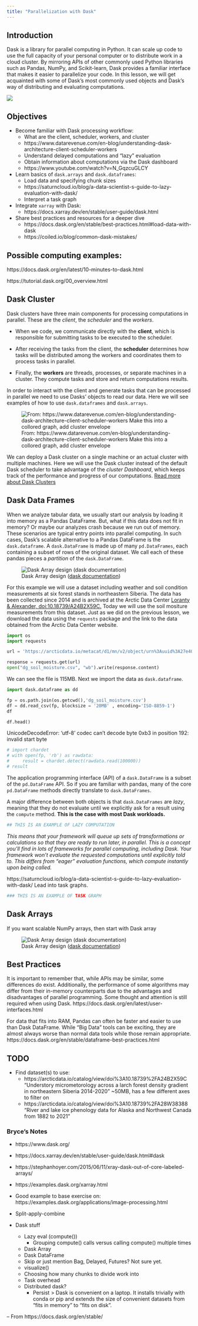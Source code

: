 ```yaml
---
title: "Parallelization with Dask"
---
```

## Introduction
Dask is a library for parallel computing in Python. 
It can scale up code to use the full capacity of your personal computer or to distribute work in a cloud cluster. 
By mirroring APIs of other commonly used Python libraries such as Pandas, NumPy, and Scikit-learn, Dask provides a familiar interface that makes it easier to parallelize your code. 
In this lesson, we will get acquainted with some of Dask's most commonly used objects and Dask's way of distributing and evaluating computations. 

![ ](../images/dask_logo.png)

## Objectives

- Become familiar with Dask processing workflow:
    - What are the client, scheduler, workers, and cluster
    - https://www.datarevenue.com/en-blog/understanding-dask-architecture-client-scheduler-workers
    - Understand delayed computations and "lazy" evaluation
    - Obtain information about computations via the Dask dashboard
    - https://www.youtube.com/watch?v=N_GqzcuGLCY
    
- Learn basics of `dask.arrays` and `dask.dataframes`:
    - Load data and specifying chunk sizes
    - https://saturncloud.io/blog/a-data-scientist-s-guide-to-lazy-evaluation-with-dask/
    - Interpret a task graph

- Integrate `xarray` with Dask:
    - https://docs.xarray.dev/en/stable/user-guide/dask.html
    
- Share best practices and resources for a deeper dive
    - https://docs.dask.org/en/stable/best-practices.html#load-data-with-dask
    - https://coiled.io/blog/common-dask-mistakes/

## Possible computing examples:
https://docs.dask.org/en/latest/10-minutes-to-dask.html 

https://tutorial.dask.org/00_overview.html


## Dask Cluster
Dask clusters have three main components for processing computations in parallel. These are the *client*, the *scheduler* and the *workers*.

- When we code, we communicate directly with the **client**, which is responsible for submitting tasks to be executed to the scheduler.

- After receiving the tasks from the client, the **scheduler** determines how tasks will be distributed among the workers and coordinates them to process tasks in parallel.

- Finally, the **workers** are threads, processes, or separate machines in a cluster. They compute tasks and store and return computations results.

In order to interact with the client and generate tasks that can be processed in parallel we need to use Dasks' objects to read our data. Here we will see examples of how to use `dask.dataframes` and `dask.arrays`.

![From: https://www.datarevenue.com/en-blog/understanding-dask-architecture-client-scheduler-workers Make this into a collored graph, add cluster envelope ](../images/dask_cluster.png)

:::{.callout-note collapse=True}
We can deploy a Dask cluster on a single machine or an actual cluster with multiple machines. Here we will use the Dask cluster instead of the default Dask scheduler to take advantage of the *cluster Dashboard*, which keeps track of the performance and progress of our computations. [Read more about Dask Clusters](https://docs.dask.org/en/latest/deploying.html)
:::

## Dask Data Frames

When we analyze tabular data, we usually start our analysis by loading it into memory as a Pandas DataFrame. 
But, what if this data does not fit in memory? 
Or maybe our analyzes crash because we run out of memory. 
These scenarios are typical entry points into parallel computing. 
In such cases, Dask’s scalable alternative to a Pandas DataFrame is the `dask.dataframe`. 
A `dask.DataFrame` is made up of many `pd.DataFrames`, each containing a subset of rows of the original dataset.
We call each of these pandas pieces a *partition* of the `dask.DataFrame`.



![ Dask Array design ([dask documentation](https://docs.dask.org/en/latest/dataframe.html))](../images/dask_dataframe.png)

For this example we will use a dataset including weather and soil condition measurements at six forest stands in northeastern Siberia. 
The data has been collected since 2014 and is archived at the Arctic Data Center [Loranty & Alexander, doi:10.18739/A24B2X59C.](https://arcticdata.io/catalog/view/doi%3A10.18739%2FA24B2X59C)
Today we will use the soil mositure measurements from this dataset. Just as we did on the previous lesson, we download the data using the `requests` package and the link to the data obtained from the Arctic Data Center website. 

```python
import os              
import requests 
```

```python
url = 'https://arcticdata.io/metacat/d1/mn/v2/object/urn%3Auuid%3A27e4043d-75eb-4c4f-9427-0d442526c154'

response = requests.get(url)
open("dg_soil_moisture.csv", "wb").write(response.content)

```

We can see the file is 115MB. Next we import the data as `dask.dataframe`.

```python
import dask.dataframe as dd

fp = os.path.join(os.getcwd(),'dg_soil_moisture.csv')
df = dd.read_csv(fp, blocksize = '20MB' , encoding='ISO-8859-1')
df
```

```python
df.head()
```


:::{.callout-note collapse=True}
UnicodeDecodeError: 'utf-8' codec can't decode byte 0xb3 in position 192: invalid start byte
```python
# import chardet
# with open(fp, 'rb') as rawdata:
#     result = chardet.detect(rawdata.read(100000))
# result

```
:::

The application programming interface (API) of a `dask.DataFrame` is a subset of the `pd.DataFrame` API.
So if you are familiar with pandas, many of the core `pd.DataFrame` methods directly translate to `dask.DataFrames`. 



A major difference between both objects is that `dask.DataFrames` are *lazy*, meaning that they do not evaluate until we explicitly ask for a result using the `compute` method.
**This is the case with most Dask workloads.**

```python
## THIS IS AN EXAMPLE OF LAZY COMPUTATION

```


*This means that your framework will queue up sets of transformations or calculations so that they are ready to run later, in parallel. This is a concept you’ll find in lots of frameworks for parallel computing, including Dask. Your framework won’t evaluate the requested computations until explicitly told to. This differs from “eager” evaluation functions, which compute instantly upon being called.*

https://saturncloud.io/blog/a-data-scientist-s-guide-to-lazy-evaluation-with-dask/ 
Lead into task graphs. 
```python
### THIS IS AN EXAMPLE OF TASK GRAPH
```




## Dask Arrays
If you want scalable NumPy arrays, then start with Dask array


![ Dask Array design ([dask documentation](https://docs.dask.org/en/latest/array.html))](../images/dask_array.png)

## Best Practices

It is important to remember that, while APIs may be similar, some differences do exist. Additionally, the performance of some algorithms may differ from their in-memory counterparts due to the advantages and disadvantages of parallel programming. Some thought and attention is still required when using Dask.
https://docs.dask.org/en/latest/user-interfaces.html

:::{.callout-warning}
For data that fits into RAM, Pandas can often be faster and easier to use than Dask DataFrame. 
While “Big Data” tools can be exciting, they are almost always worse than normal data tools while those remain appropriate.
https://docs.dask.org/en/stable/dataframe-best-practices.html
:::


## TODO

- Find dataset(s) to use:
    - https://arcticdata.io/catalog/view/doi%3A10.18739%2FA24B2X59C
        "Understory micrometorology across a larch forest density gradient in northeastern Siberia 2014-2020"
        ~50MB, has a few different axes to filter on
    - https://arcticdata.io/catalog/view/doi%3A10.18739%2FA28W38388
        "River and lake ice phenology data for Alaska and Northwest Canada from 1882 to 2021"

### Bryce's Notes

- https://www.dask.org/
- https://docs.xarray.dev/en/stable/user-guide/dask.html#dask
- https://stephanhoyer.com/2015/06/11/xray-dask-out-of-core-labeled-arrays/
- https://examples.dask.org/xarray.html
- Good example to base exercise on: https://examples.dask.org/applications/image-processing.html

- Split-apply-combine
- Dask stuff
    - Lazy eval (compute())
        - Grouping compute() calls versus calling compute() multiple times
    - Dask Array
    - Dask DataFrame
    - Skip or just mention Bag, Delayed, Futures? Not sure yet.
    - visualize()
    - Choosing how many chunks to divide work into
    - Task overhead
    - Distributed dask?
        - Persist
> Dask is convenient on a laptop. It installs trivially with conda or pip and extends the size of convenient datasets from “fits in memory” to “fits on disk”.

-- From https://docs.dask.org/en/stable/